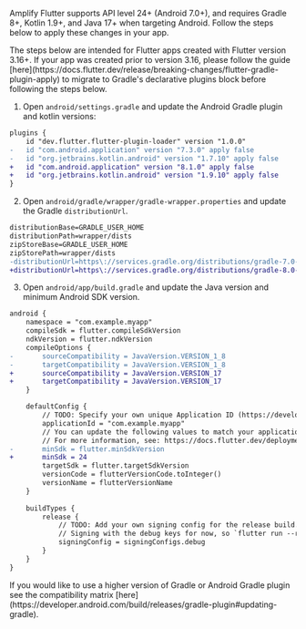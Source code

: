 Amplify Flutter supports API level 24+ (Android 7.0+), and requires Gradle 8+, Kotlin 1.9+, and Java 17+ when targeting Android. Follow the steps below to apply these changes in your app. 

<Callout warning>
The steps below are intended for Flutter apps created with Flutter version 3.16+. If your app was created prior to version 3.16, please follow the guide [here](https://docs.flutter.dev/release/breaking-changes/flutter-gradle-plugin-apply) to migrate to Gradle's declarative plugins block before following the steps below.
</Callout>

1. Open `android/settings.gradle` and update the Android Gradle plugin and kotlin versions:

```diff title="android/settings.gradle"
plugins {
    id "dev.flutter.flutter-plugin-loader" version "1.0.0"
-   id "com.android.application" version "7.3.0" apply false
-   id "org.jetbrains.kotlin.android" version "1.7.10" apply false
+   id "com.android.application" version "8.1.0" apply false
+   id "org.jetbrains.kotlin.android" version "1.9.10" apply false
}
```

2. Open `android/gradle/wrapper/gradle-wrapper.properties` and update the Gradle `distributionUrl`.

```diff title="android/gradle/wrapper/gradle-wrapper.properties"
distributionBase=GRADLE_USER_HOME
distributionPath=wrapper/dists
zipStoreBase=GRADLE_USER_HOME
zipStorePath=wrapper/dists
-distributionUrl=https\://services.gradle.org/distributions/gradle-7.0-all.zip
+distributionUrl=https\://services.gradle.org/distributions/gradle-8.0-all.zip
```

3. Open `android/app/build.gradle` and update the Java version and minimum Android SDK version.

```diff title="android/app/build.gradle"
android {
    namespace = "com.example.myapp"
    compileSdk = flutter.compileSdkVersion
    ndkVersion = flutter.ndkVersion
    compileOptions {
-       sourceCompatibility = JavaVersion.VERSION_1_8
-       targetCompatibility = JavaVersion.VERSION_1_8
+       sourceCompatibility = JavaVersion.VERSION_17
+       targetCompatibility = JavaVersion.VERSION_17
    }

    defaultConfig {
        // TODO: Specify your own unique Application ID (https://developer.android.com/studio/build/application-id.html).
        applicationId = "com.example.myapp"
        // You can update the following values to match your application needs.
        // For more information, see: https://docs.flutter.dev/deployment/android#reviewing-the-gradle-build-configuration.
-       minSdk = flutter.minSdkVersion
+       minSdk = 24
        targetSdk = flutter.targetSdkVersion
        versionCode = flutterVersionCode.toInteger()
        versionName = flutterVersionName
    }
    
    buildTypes {
        release {
            // TODO: Add your own signing config for the release build.
            // Signing with the debug keys for now, so `flutter run --release` works.
            signingConfig = signingConfigs.debug
        }
    }
}
```

<Callout info>
If you would like to use a higher version of Gradle or Android Gradle plugin see the compatibility matrix [here](https://developer.android.com/build/releases/gradle-plugin#updating-gradle).
</Callout>
